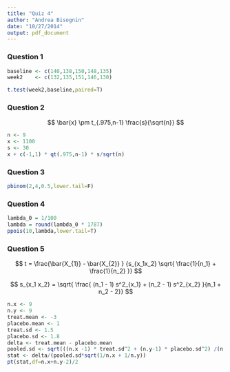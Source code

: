 ```yaml
---
title: "Quiz 4"
author: "Andrea Bisognin"
date: "10/27/2014"
output: pdf_document
---
```



### Question 1

```r
baseline <- c(140,138,150,148,135)
week2    <- c(132,135,151,146,130)

t.test(week2,baseline,paired=T)
```

### Question 2

$$ \bar{x}  \pm t_{.975,n-1} \frac{s}{\sqrt{n}} $$

```r
n <- 9
x <- 1100
s <- 30
x + c(-1,1) * qt(.975,n-1) * s/sqrt(n)
```

### Question 3

```r
pbinom(2,4,0.5,lower.tail=F)
```

### Question 4
```r
lambda_0 = 1/100
lambda = round(lambda_0 * 1787)
ppois(10,lambda,lower.tail=T)
```

### Question 5

$$  t = \frac{\bar{X_{1}} - \bar{X_{2}} } {s_{x_1x_2} \sqrt{ \frac{1}{n_1} + \frac{1}{n_2} }} $$

$$ s_{x_1 x_2} = \sqrt{ \frac{ (n_1 - 1) s^2_{x_1} + (n_2 - 1) s^2_{x_2} }{n_1 + n_2 - 2}} $$
```r
n.x <- 9
n.y <- 9
treat.mean <- -3
placebo.mean <- 1
treat.sd <- 1.5
placebo.sd <- 1.8
delta <- treat.mean - placebo.mean
pooled.sd <- sqrt(((n.x -1) * treat.sd^2 + (n.y-1) * placebo.sd^2) /(n.x + n.y - 2))
stat <- delta/(pooled.sd*sqrt(1/n.x + 1/n.y))
pt(stat,df=n.x+n.y-2)/2
```


